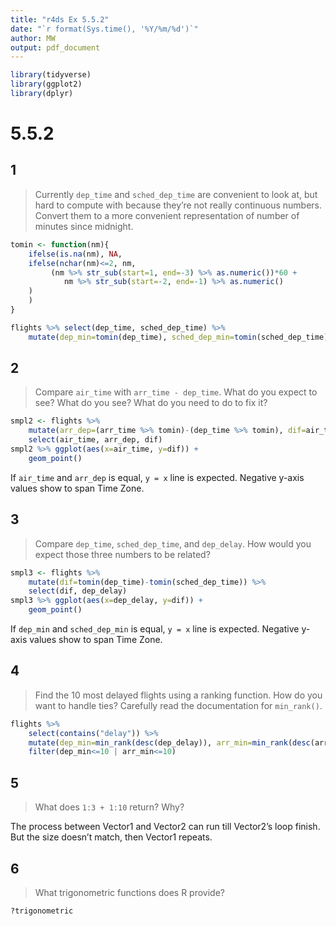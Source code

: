 ```yaml
---
title: "r4ds Ex 5.5.2"
date: "`r format(Sys.time(), '%Y/%m/%d')`"
author: MW
output: pdf_document
---
```


```r
library(tidyverse)
library(ggplot2)
library(dplyr)
```


# 5.5.2
## 1
  
> Currently `dep_time` and `sched_dep_time` are convenient to look at, but hard to compute with because they’re not really continuous numbers. Convert them to a more convenient representation of number of minutes since midnight.

```r
tomin <- function(nm){
	ifelse(is.na(nm), NA,
	ifelse(nchar(nm)<=2, nm, 
		 (nm %>% str_sub(start=1, end=-3) %>% as.numeric())*60 + 
			nm %>% str_sub(start=-2, end=-1) %>% as.numeric()
	)
	)
}

flights %>% select(dep_time, sched_dep_time) %>% 
	mutate(dep_min=tomin(dep_time), sched_dep_min=tomin(sched_dep_time))
```

## 2
  
> Compare `air_time` with `arr_time - dep_time`. What do you expect to see? What do you see? What do you need to do to fix it?

```r
smpl2 <- flights %>% 
	mutate(arr_dep=(arr_time %>% tomin)-(dep_time %>% tomin), dif=air_time-arr_dep) %>% 
	select(air_time, arr_dep, dif)
smpl2 %>% ggplot(aes(x=air_time, y=dif)) +
	geom_point()
```

If `air_time` and `arr_dep` is equal, `y = x` line is expected.
Negative y-axis values show to span Time Zone.


## 3
  
> Compare `dep_time`, `sched_dep_time`, and `dep_delay`. How would you expect those three numbers to be related?

```r
smpl3 <- flights %>% 
	mutate(dif=tomin(dep_time)-tomin(sched_dep_time)) %>% 
	select(dif, dep_delay)
smpl3 %>% ggplot(aes(x=dep_delay, y=dif)) +
	geom_point()
```

If `dep_min` and `sched_dep_min` is equal, `y = x` line is expected.
Negative y-axis values show to span Time Zone.


## 4
  
> Find the 10 most delayed flights using a ranking function. How do you want to handle ties? Carefully read the documentation for `min_rank()`.

```r
flights %>%
	select(contains("delay")) %>% 
	mutate(dep_min=min_rank(desc(dep_delay)), arr_min=min_rank(desc(arr_delay))) %>% 
	filter(dep_min<=10 | arr_min<=10)
```

## 5

> What does `1:3 + 1:10` return? Why?


The process between Vector1 and Vector2 can run till Vector2's loop finish. But the size doesn't match, then Vector1 repeats.

## 6

> What trigonometric functions does R provide?

`?trigonometric`




